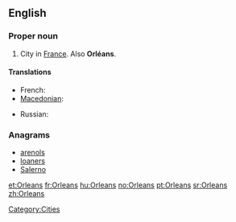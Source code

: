 ==English==

===Proper noun===
{{wikipedia}}
{{en-proper noun}}

# City in [[France]].  Also '''Orléans'''.

====Translations====
{{trans-top|a city in France}}
* French: {{t+|fr|Orléans}}
* [[Macedonian]]: {{t|mk|Орлеан|m|tr=Orleán}}
{{trans-mid}}
* Russian: {{t|ru|Орлеан|m|tr=Orl'eán}}
{{trans-bottom}}

===Anagrams===
* [[arenols#English|arenols]]
* [[loaners#English|loaners]]
* [[Salerno#English|Salerno]]

[[Category:Cities]]

[[et:Orleans]]
[[fr:Orleans]]
[[hu:Orleans]]
[[no:Orleans]]
[[pt:Orleans]]
[[sr:Orleans]]
[[zh:Orleans]]